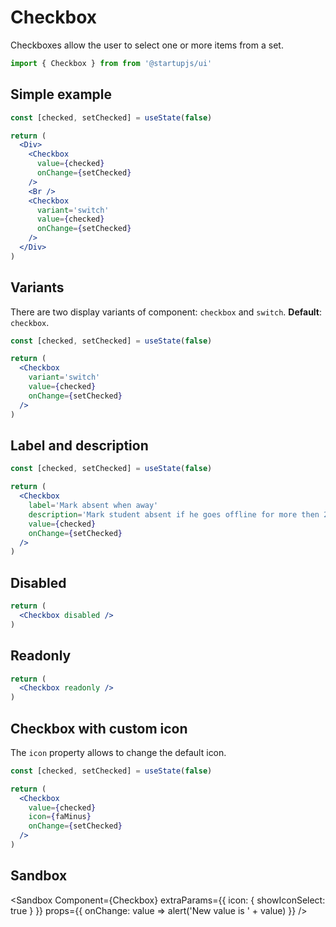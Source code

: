 
# Checkbox

Checkboxes allow the user to select one or more items from a set.

```jsx
import { Checkbox } from from '@startupjs/ui'
```

## Simple example

```jsx example
const [checked, setChecked] = useState(false)

return (
  <Div>
    <Checkbox
      value={checked}
      onChange={setChecked}
    />
    <Br />
    <Checkbox
      variant='switch'
      value={checked}
      onChange={setChecked}
    />
  </Div>
)
```

## Variants

There are two display variants of component: `checkbox` and `switch`. **Default**: `checkbox`.

```jsx example
const [checked, setChecked] = useState(false)

return (
  <Checkbox
    variant='switch'
    value={checked}
    onChange={setChecked}
  />
)
```


## Label and description

```jsx example
const [checked, setChecked] = useState(false)

return (
  <Checkbox
    label='Mark absent when away'
    description='Mark student absent if he goes offline for more then 2 minutes'
    value={checked}
    onChange={setChecked}
  />
)
```

## Disabled

```jsx example
return (
  <Checkbox disabled />
)
```

## Readonly

```jsx example
return (
  <Checkbox readonly />
)
```

## Checkbox with custom icon

The `icon` property allows to change the default icon.

```jsx example
const [checked, setChecked] = useState(false)

return (
  <Checkbox
    value={checked}
    icon={faMinus}
    onChange={setChecked}
  />
)
```

## Sandbox

<Sandbox
  Component={Checkbox}
  extraParams={{
    icon: {
      showIconSelect: true
    }
  }}
  props={{
    onChange: value => alert('New value is ' + value)
  }}
/>
